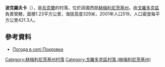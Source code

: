 {{coord|49|14|59|N|26|17|2|E|scale:100000|display=title}}

'''波克羅夫卡'''（{{lang-uk|Покровка}}），是[[烏克蘭|烏克蘭]]的村落，位於該國西部[[赫梅利尼茨基州|赫梅利尼茨基州]]，由[[戈羅多克區_(赫梅利尼茨基州)|戈羅多克區]]負責管轄，面積1.23平方公里，海拔高度329米，2001年人口519，人口密度每平方公里421.3人。

==參考資料==
* [http://weather.in.ua/ua/hmel'nickaja/21056 Погода в селі Покровка] {{Wayback|url=http://weather.in.ua/ua/hmel%27nickaja/21056 |date=20160305221048 }}

{{DEFAULTSORT:Покровка}}
[[Category:赫梅利尼茨基州村落|Category:赫梅利尼茨基州村落]]
[[Category:戈羅多克區村落_(赫梅利尼茨基州)|Category:戈羅多克區村落 (赫梅利尼茨基州)]]


{{Khmelnytskyi-geo-stub}}